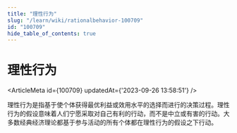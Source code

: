 ```yaml
---
title: "理性行为"
slug: "/learn/wiki/rationalbehavior-100709"
id: "100709"
hide_table_of_contents: true
---
```



# 理性行为

<ArticleMeta id={100709} updatedAt={'2023-09-26 13:58:51'} />
<div className='border-solid border-b border-t-0 my-4 border-[var(--ifm-color-gray-300)]' />

理性行为是指基于使个体获得最优利益或效用水平的选择而进行的决策过程。理性行为的假设意味着人们宁愿采取对自己有利的行动，而不是中立或有害的行动。大多数经典经济理论都基于参与活动的所有个体都在理性行为的假设之下行动。
